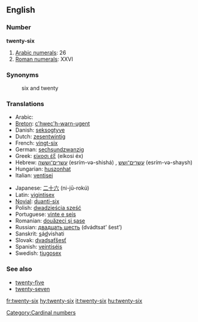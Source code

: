 ==English==

===Number===
'''twenty-six'''

# [[w:Arabic numerals|Arabic numerals]]: 26
# [[w:Roman numerals|Roman numerals]]: XXVI

===Synonyms===
:six and twenty

===Translations===
{{rfc-level|Translations at L3+ (AutoFormat would have corrected level of Synonyms)}}
{{top}}
*Arabic: {{ARchar|[[ستة وعشرين]]}} {{unicode|(sítta w-ʕishrí:n)}} {{m}}
*[[Breton]]: [[c'hwec'h-warn-ugent]]
*Danish: [[seksogtyve]]
*Dutch: [[zesentwintig]]
*French: [[vingt-six]] {{m}}
*German: [[sechsundzwanzig]]
*Greek: [[είκοσι έξ]] (eíkosi éx)
*Hebrew: [[עשרים־וששה]] (esrím-və-shishá) {{m}}, [[עשרים־ושש]] (esrím-və-shaysh) {{f}}
*Hungarian: [[huszonhat]]
*Italian: [[ventisei]]
{{mid}}
*Japanese: [[二十六]] (ni-jū-rokú)
*Latin: [[vigintisex]]
*[[Novial]]: [[duanti-six]]
*Polish: [[dwadzieścia sześć]]
*Portuguese: [[vinte e seis]] {{m}}
*Romanian: [[douăzeci şi şase]]
*Russian: [[двадцать шесть]] (dvádtsat’ šest’)
*Sanskrit: <u>s</u>á<u>d</u>vi{{m}}shati
*Slovak: [[dvadsaťšesť]]
*Spanish: [[veintiséis]]
*Swedish: [[tjugosex]]
{{bottom}}

===See also===
*[[twenty-five]]
*[[twenty-seven]]

[[Category:Cardinal numbers]]

[[fr:twenty-six]]
[[hy:twenty-six]]
[[it:twenty-six]]
[[hu:twenty-six]]